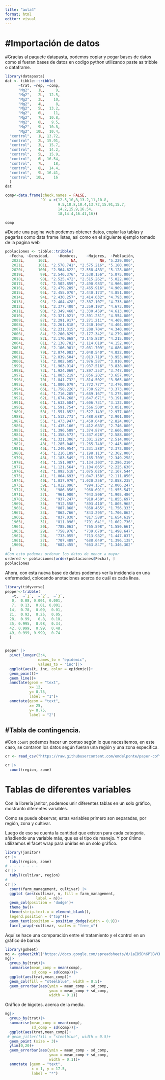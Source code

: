 ---
title: "aula4"
format: html
editor: visual
---

# #Importación de datos

#Gracias al paquete datapasta, podemos copiar y pegar bases de datos como si fueran bases de datos en codigo python utilizando paste as tribble o dataframe.

```{r}
library(datapasta)
dat <- tibble::tribble(
      ~trat, ~rep, ~comp,
      "Mg2",   1L,     9,
      "Mg2",   2L,  12.5,
      "Mg2",   3L,    10,
      "Mg2",   4L,     8,
      "Mg2",   5L,  13.2,
      "Mg2",   6L,    11,
      "Mg2",   7L,  10.8,
      "Mg2",   8L,   9.5,
      "Mg2",   9L,  10.8,
      "Mg2",  10L,  10.4,
  "control",   1L, 13.72,
  "control",   2L, 15.91,
  "control",   3L,  15.7,
  "control",   4L,  14.2,
  "control",   5L,  15.9,
  "control",   6L, 16.54,
  "control",   7L,    18,
  "control",   8L,  14.4,
  "control",   9L, 16.41,
  "control",  10L,    16
  )
dat

comp<-data.frame(check.names = FALSE,
                `9` = c(12.5,10,8,13.2,11,10.8,
                        9.5,10.8,10.4,13.72,15.91,15.7,
                        14.2,15.9,16.54,
                        18,14.4,16.41,16))

comp

```

#Desde una pagina web podemos obtener datos, copiar las tablas y pegarlas como data frame listas, asi como en el siguiente ejemplo tomado de la pagina web

```{r}
poblaciones <- tibble::tribble(
  ~Fecha, ~Densidad,    ~Hombres,    ~Mujeres,  ~Población,
   2022L,      102L,          NA,          NA, "5.229.000",
   2021L,      101L, "2.578.741", "2.575.216", "5.180.000",
   2020L,      100L, "2.564.622", "2.558.483", "5.128.000",
   2019L,       99L, "2.546.376", "2.538.156", "5.075.000",
   2018L,       98L, "2.525.472", "2.515.262", "5.022.000",
   2017L,       97L, "2.502.859", "2.490.983", "4.966.000",
   2016L,       96L, "2.479.289", "2.465.916", "4.909.000",
   2015L,       95L, "2.455.070", "2.440.173", "4.851.000",
   2014L,       94L, "2.430.257", "2.414.032", "4.793.000",
   2013L,       93L, "2.404.428", "2.387.107", "4.733.000",
   2012L,       91L, "2.377.400", "2.359.193", "4.673.000",
   2011L,       90L, "2.349.468", "2.330.459", "4.613.000",
   2010L,       89L, "2.321.021", "2.301.231", "4.554.000",
   2009L,       87L, "2.291.917", "2.271.211", "4.469.000",
   2008L,       86L, "2.261.818", "2.240.104", "4.404.000",
   2007L,       85L, "2.231.315", "2.208.704", "4.340.000",
   2006L,       84L, "2.200.829", "2.177.342", "4.279.000",
   2005L,       82L, "2.170.068", "2.145.820", "4.215.000",
   2004L,       81L, "2.138.782", "2.114.018", "4.152.000",
   2003L,       80L, "2.106.901", "2.081.709", "4.086.000",
   2002L,       79L, "2.074.083", "2.048.540", "4.022.000",
   2001L,       77L, "2.039.504", "2.013.719", "3.953.000",
   2000L,       75L, "2.002.605", "1.976.587", "3.810.000",
   1999L,       75L, "1.963.914", "1.937.516", "3.838.000",
   1998L,       73L, "1.924.069", "1.897.353", "3.747.000",
   1997L,       72L, "1.883.219", "1.856.202", "3.657.000",
   1996L,       70L, "1.841.732", "1.814.502", "3.565.000",
   1995L,       68L, "1.800.079", "1.772.777", "3.470.000",
   1994L,       66L, "1.758.226", "1.730.927", "3.373.000",
   1993L,       64L, "1.716.205", "1.689.167", "3.275.000",
   1992L,       62L, "1.674.268", "1.647.671", "3.191.000",
   1991L,       61L, "1.632.684", "1.606.731", "3.122.000",
   1990L,       60L, "1.591.754", "1.566.500", "3.051.000",
   1989L,       58L, "1.551.852", "1.527.149", "2.977.000",
   1988L,       57L, "1.512.773", "1.488.688", "2.901.000",
   1987L,       55L, "1.473.947", "1.450.648", "2.824.000",
   1986L,       54L, "1.435.166", "1.412.683", "2.746.000",
   1985L,       52L, "1.396.589", "1.374.874", "2.666.000",
   1984L,       51L, "1.358.572", "1.337.628", "2.588.000",
   1983L,       49L, "1.321.306", "1.301.226", "2.514.000",
   1982L,       48L, "1.285.040", "1.265.740", "2.443.000",
   1981L,       46L, "1.249.954", "1.231.380", "2.372.000",
   1980L,       45L, "1.216.189", "1.198.113", "2.302.000",
   1979L,       46L, "1.183.549", "1.165.709", "2.349.258",
   1978L,       45L, "1.151.907", "1.134.303", "2.286.210",
   1977L,       44L, "1.121.564", "1.104.065", "2.225.630",
   1976L,       42L, "1.092.518", "1.075.026", "2.167.544",
   1975L,       41L, "1.064.693", "1.047.158", "2.111.850",
   1974L,       40L, "1.037.979", "1.020.256", "2.058.235",
   1973L,       39L, "1.012.096",   "994.152", "2.006.247",
   1972L,       38L,   "986.856",   "968.691", "1.955.547",
   1971L,       37L,   "961.980",   "943.506", "1.905.486",
   1970L,       36L,   "937.247",   "918.450", "1.855.697",
   1969L,       35L,   "912.558",   "893.410", "1.805.968",
   1968L,       34L,   "887.868",   "868.465", "1.756.333",
   1967L,       33L,   "862.766",   "843.295", "1.706.062",
   1966L,       32L,   "837.030",   "817.588", "1.654.619",
   1965L,       31L,   "811.096",   "791.641", "1.602.736",
   1964L,       30L,   "785.063",   "765.598", "1.550.661",
   1963L,       29L,   "758.976",   "739.670", "1.498.647",
   1962L,       28L,   "733.055",   "713.982", "1.447.037",
   1961L,       27L,   "707.489",   "688.649", "1.396.138",
   1960L,       26L,   "682.455",   "663.847", "1.346.302"
  )
#Con esto podemos ordenar los datos de menor a mayor
ordered <- poblaciones[order(poblaciones$Fecha), ]
poblaciones
```

Ahora, con esta nueva base de datos podemos ver la incidencia en una enfermedad, colocando anotaciones acerca de cuál es cada línea.

```{r}
library(tidyverse)
pepper<-tribble(
   ~t,  ~`1`,  ~`2`,  ~`3`,
   0,  0.08, 0.001, 0.001,
   7,  0.13,  0.01, 0.001,
  14,  0.78,  0.09,  0.01,
  21,  0.92,  0.25,  0.05,
  28,  0.99,   0.8,  0.18,
  35, 0.995,  0.98,  0.34,
  42, 0.999,  0.99,  0.48,
  49, 0.999, 0.999,  0.74
  ) 


pepper |> 
  pivot_longer(2:4,
               names_to = "epidemic",
               values_to = "inc")|>
  ggplot(aes(t, inc, color = epidemic))+
  geom_point()+
  geom_line()+
  annotate(geom = "text",
           x= 12,
           y= 0.75,
           label = "1")+
  annotate(geom = "text",
           x= 25,
           y= 0.75,
           label = "2")
```

## #Tabla de contingencia.

#Con `count` podemos hacer un conteo según lo que necesitemos, en este caso, se contaron los datos según fueran una región y una zona específica.

```{r}
cr <- read_csv("https://raw.githubusercontent.com/emdelponte/paper-coffee-rust-Ethiopia/master/data/survey_clean.csv")

cr |>
  count(region, zone)

```

# Tablas de diferentes variables

Con la librería janitor, podemos unir diferentes tablas en un solo gráfico, mostranto diferentes variables.

Como se puede observar, estas variables primero son separadas, por región, zona y cultivar.

Luego de eso se cuenta la cantidad que existen para cada categoría, añadiendo una variable más, que es el tipo de manejo. Y por último utilizamos el facet wrap para unirlas en un solo gráfico.

```{r}
library(janitor)
cr |>
  tabyl(region, zone)
# - - - - - - -
cr |>
  tabyl(cultivar, region)
# - - - - - - -
cr |>
  count(farm_management, cultivar) |>
  ggplot (aes(cultivar, n, fill = farm_management,
              label = n))+
  geom_col(position = 'dodge')+
  theme_bw()+
  theme(strip.text.x = element_blank(),
  legend.position = ("top"))+
  geom_text(position = position_dodge(width = 0.9))+
  facet_wrap(~cultivar, scales = "free_x")
```

Aquí se hace una comparación entre el tratamiento y el control en un gráfico de barras

```{r}
library(gsheet)
mg <- gsheet2tbl('https://docs.google.com/spreadsheets/d/1aID5Dh6PlBVCKzU1j7k-WA6zuWQWE2NhtWEgdJtt5iA/edit?usp=sharing')
mg|>
  group_by(trat)|>
  summarise(mean_comp = mean(comp),
            sd_comp = sd(comp))|>
  ggplot(aes(trat,mean_comp))+
  geom_col(fill = "steelblue", width = 0.5)+
  geom_errorbar(aes(ymin = mean_comp - sd_comp,
                    ymax = mean_comp + sd_comp,
                    width = 0.1))
```

Gráfico de bigotes. acerca de la media.

```{r}
mg|>
  group_by(trat)|>
  summarise(mean_comp = mean(comp),
            sd_comp = sd(comp))|>
  ggplot(aes(trat,mean_comp))+
 # geom_jitter(fill = "steelblue", width = 0.5)+
  geom_point (size = 3)+
  ylim(0,20)+
  geom_errorbar(aes(ymin = mean_comp - sd_comp,
                    ymax = mean_comp + sd_comp,
                    width = 0.1))+
  annotate (geom = "text",
            x = 1, y = 17.5,
            label = "*")
```
